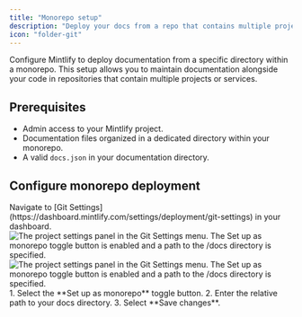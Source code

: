 ```yaml
---
title: "Monorepo setup"
description: "Deploy your docs from a repo that contains multiple projects"
icon: "folder-git"
---
```


Configure Mintlify to deploy documentation from a specific directory within a monorepo. This setup allows you to maintain documentation alongside your code in repositories that contain multiple projects or services.

## Prerequisites

* Admin access to your Mintlify project.
* Documentation files organized in a dedicated directory within your monorepo.
* A valid `docs.json` in your documentation directory.

## Configure monorepo deployment

<Steps>
<Step title="Access Git settings">
Navigate to [Git Settings](https://dashboard.mintlify.com/settings/deployment/git-settings) in your dashboard.

<Frame>
<img
  className="block dark:hidden my-0 pointer-events-none"
  src="/images/monorepo-light.png"
  alt="The project settings panel in the Git Settings menu. The Set up as monorepo toggle button is enabled and a path to the /docs directory is specified."
/>
<img
  className="hidden dark:block my-0 pointer-events-none"
  src="/images/monorepo-dark.png"
  alt="The project settings panel in the Git Settings menu. The Set up as monorepo toggle button is enabled and a path to the /docs directory is specified."
/>
</Frame>

</Step>
<Step title="Set your documentation path">
1. Select the **Set up as monorepo** toggle button.
2. Enter the relative path to your docs directory.
3. Select **Save changes**.
</Step>
</Steps>

